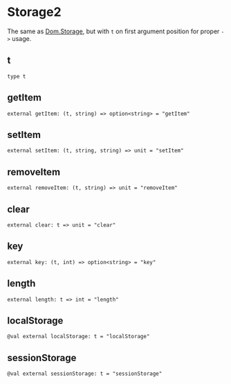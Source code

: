 # Storage2

<Intro>

The same as [Dom.Storage](./storage2), but with `t` on first argument position for proper `->` usage.

</Intro>

## t

```res prelude sig
type t
```

## getItem

```res sig
external getItem: (t, string) => option<string> = "getItem"
```

## setItem

```res sig
external setItem: (t, string, string) => unit = "setItem"
```

## removeItem

```res sig
external removeItem: (t, string) => unit = "removeItem"
```

## clear

```res sig
external clear: t => unit = "clear"
```

## key

```res sig
external key: (t, int) => option<string> = "key"
```

## length

```res sig
external length: t => int = "length"
```

## localStorage

```res sig
@val external localStorage: t = "localStorage"
```

## sessionStorage

```res sig
@val external sessionStorage: t = "sessionStorage"
```
